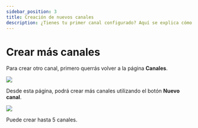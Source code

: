 ```yaml
---
sidebar_position: 3
title: Creación de nuevos canales
description: ¿Tienes tu primer canal configurado? Aquí se explica cómo hacer más canales.
---
```


# Crear más canales

Para crear otro canal, primero querrás volver a la página **Canales**.

![](https://i.imgur.com/A3DEdiT.png)

Desde esta página, podrá crear más canales utilizando el botón **Nuevo canal**.

![](https://i.imgur.com/xsPm12i.png)

Puede crear hasta 5 canales.